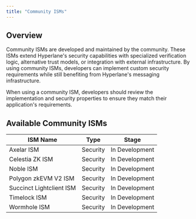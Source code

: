 ```yaml
---
title: "Community ISMs"
---
```


## Overview

Community ISMs are developed and maintained by the community. These ISMs extend Hyperlane's security capabilities with specialized verification logic, alternative trust models, or integration with external infrastructure. By using community ISMs, developers can implement custom security requirements while still benefiting from Hyperlane's messaging infrastructure.

When using a community ISM, developers should review the implementation and security properties to ensure they match their application's requirements.

## Available Community ISMs

| ISM Name                 | Type     | Stage          |
| ------------------------ | -------- | -------------- |
| Axelar ISM               | Security | In Development |
| Celestia ZK ISM          | Security | In Development |
| Noble ISM                | Security | In Development |
| Polygon zkEVM V2 ISM     | Security | In Development |
| Succinct Lightclient ISM | Security | In Development |
| Timelock ISM             | Security | In Development |
| Wormhole ISM             | Security | In Development |
